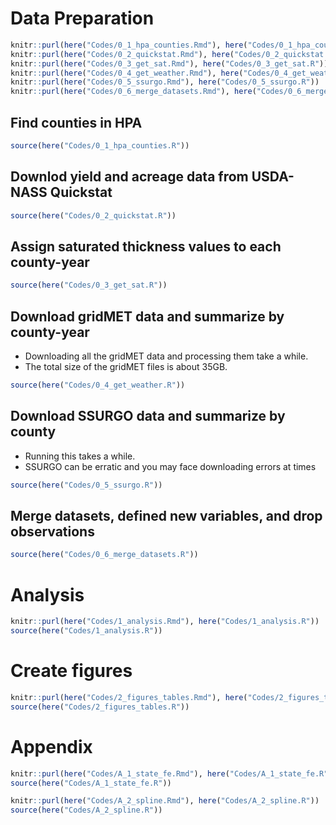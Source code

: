 # Data Preparation

```r
knitr::purl(here("Codes/0_1_hpa_counties.Rmd"), here("Codes/0_1_hpa_counties.R"))
knitr::purl(here("Codes/0_2_quickstat.Rmd"), here("Codes/0_2_quickstat.R"))
knitr::purl(here("Codes/0_3_get_sat.Rmd"), here("Codes/0_3_get_sat.R"))
knitr::purl(here("Codes/0_4_get_weather.Rmd"), here("Codes/0_4_get_weather.R"))
knitr::purl(here("Codes/0_5_ssurgo.Rmd"), here("Codes/0_5_ssurgo.R"))
knitr::purl(here("Codes/0_6_merge_datasets.Rmd"), here("Codes/0_6_merge_datasets.R"))
```

## Find counties in HPA
```r
source(here("Codes/0_1_hpa_counties.R"))
```

## Downlod yield and acreage data from USDA-NASS Quickstat

```r
source(here("Codes/0_2_quickstat.R"))
```

## Assign saturated thickness values to each county-year

```r
source(here("Codes/0_3_get_sat.R"))
```

## Download gridMET data and summarize by county-year

+ Downloading all the gridMET data and processing them take a while.
+ The total size of the gridMET files is about 35GB.

```r
source(here("Codes/0_4_get_weather.R"))
```

## Download SSURGO data and summarize by county

+ Running this takes a while.
+ SSURGO can be erratic and you may face downloading errors at times

```r
source(here("Codes/0_5_ssurgo.R"))
```

## Merge datasets, defined new variables, and drop observations

```r
source(here("Codes/0_6_merge_datasets.R"))
```

# Analysis

```r
knitr::purl(here("Codes/1_analysis.Rmd"), here("Codes/1_analysis.R"))
source(here("Codes/1_analysis.R"))
```

# Create figures

```r
knitr::purl(here("Codes/2_figures_tables.Rmd"), here("Codes/2_figures_tables.R"))
source(here("Codes/2_figures_tables.R"))
```

# Appendix

```r
knitr::purl(here("Codes/A_1_state_fe.Rmd"), here("Codes/A_1_state_fe.R"))
source(here("Codes/A_1_state_fe.R"))
```

```r
knitr::purl(here("Codes/A_2_spline.Rmd"), here("Codes/A_2_spline.R"))
source(here("Codes/A_2_spline.R"))
```





